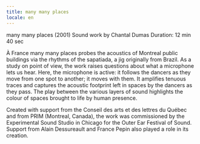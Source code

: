 ```yaml
---
title: many many places
locale: en
---
```

many many places (2001)
Sound work by Chantal Dumas
Duration: 12 min 40 sec

À France
many many places probes the acoustics of Montreal public buildings via the rhythms of the sapatiada, a jig originally from Brazil. As a study on point of view, the work raises questions about what a microphone lets us hear. Here, the microphone is active: it follows the dancers as they move from one spot to another; it moves with them. It am­pli­fies tenuous traces and captures the acoustic footprint left in spaces by the dancers as they pass. The play between the various layers of sound highlights the colour of spaces brought to life by human presence.

Created with support from the Conseil des arts et des lettres du Québec and from PRIM (Montreal, Canada), the work was commissioned by the Experimental Sound Studio in Chicago for the Outer Ear Festival of Sound. Support from Alain Dessureault and France Pepin also played a role in its creation.
